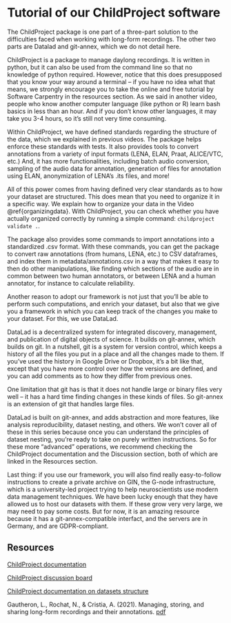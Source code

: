 # Tutorial of our ChildProject software {#childproject}

The ChildProject package is one part of a three-part solution to the difficulties faced when working with long-form recordings. The other two parts are Datalad and git-annex, which we do not detail here.

ChildProject is a package to manage daylong recordings. It is written in python, but it can also be used from the command line so that no knowledge of python required. However, notice that this does presupposed that you know your way around a terminal -- if you have no idea what that means, we strongly encourage you to take the online and free tutorial by Software Carpentry in the resources section. As we said in another video,  people who know another computer language (like python or R) learn bash basics in less than an hour. And if you don't know other languages, it may take you 3-4 hours, so it's still not very time consuming.

Within ChildProject, we have defined standards regarding the structure of the data, which we explained in previous videos. The package helps enforce these standards with tests. It also provides tools to convert annotations from a variety of input formats (LENA, ELAN, Praat, ALICE/VTC, etc.) And, it has more functionalities, including batch audio conversion, sampling of the audio data for annotation, generation of files for annotation using ELAN, anonymization of LENA's .its files, and more!


All of this power comes from having defined very clear standards as to how your dataset are structured. This does mean that you need to organize it in a specific way. We explain how to organize your data in the Video \@ref{organizingdata}. With ChildProject, you can check whether you have actually organized correctly by running a simple command: `childproject validate .`.

The package also provides some commands to import annotations into a standardized .csv format. With these commands, you can get the package to convert raw annotations (from humans,  LENA, etc.) to CSV dataframes, and index them in metadata/annotations.csv in a way that makes it easy to then do other manipulations, like finding which sections of the audio are in common between two human annotators, or between LENA and a human annotator, for instance to calculate reliability.

Another reason to adopt our framework is not just that you'll be able to perform such computations, and enrich your dataset, but also that we give you a framework in which you can keep track of the changes you make to your dataset. For this, we use DataLad.

DataLad is a decentralized system for integrated discovery, management, and publication of digital objects of science. It builds on git-annex, which builds on git. In a nutshell, git is a system for version control, which keeps a history of all the files you put in a place and all the changes made to them. If you've used the history in Google Drive or Dropbox, it's a bit like that, except that you have more control over how the versions are defined, and you can add comments as to how they differ from previous ones.

One limitation that git has is that it does not handle large or binary files very well -- it has a hard time finding changes in these kinds of files. So git-annex is an extension of git that handles large files.

DataLad is built on git-annex, and adds abstraction and more features, like analysis reproducibility, dataset nesting, and others. We won't cover all of these in this series because once you can understand the principles of dataset nesting, you're ready to take on purely written instructions. So for these more "advanced" operations, we recommend checking the ChildProject documentation and the Discussion section, both of which are linked in the Resources section. 

Last thing: if you use our framework, you will also find really easy-to-follow instructions to create a private archive on GIN, the G-node infrastructure, which is a university-led project trying to help neuroscientists use modern data management techniques. We have been lucky enough that they have allowed us to host our datasets with them. If these grow very very large, we may need to pay some costs. But for now, it is an amazing resource because it has a git-annex-compatible interfact, and the servers are in Germany, and are GDPR-compliant.



## Resources
[ChildProject documentation](https://childproject.readthedocs.io)

[ChildProject discussion board](https://github.com/LAAC-LSCP/ChildProject/discussions)

[ChildProject documentation on datasets structure](https://childproject.readthedocs.io/en/latest/format.html)

Gautheron, L., Rochat, N., & Cristia, A. (2021). Managing, storing, and sharing long-form recordings and their annotations. [pdf](https://psyarxiv.com/w8trm/download?format=pdf)
